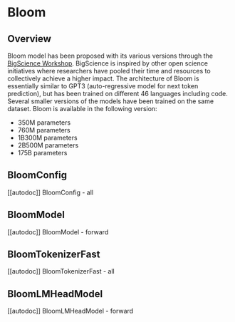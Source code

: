 <!--Copyright 2022 The HuggingFace Team. All rights reserved.

Licensed under the Apache License, Version 2.0 (the "License"); you may not use this file except in compliance with
the License. You may obtain a copy of the License at

http://www.apache.org/licenses/LICENSE-2.0

Unless required by applicable law or agreed to in writing, software distributed under the License is distributed on
an "AS IS" BASIS, WITHOUT WARRANTIES OR CONDITIONS OF ANY KIND, either express or implied. See the License for the
specific language governing permissions and limitations under the License.
-->

# Bloom

## Overview

Bloom model has been proposed with its various versions through the [BigScience Workshop](https://bigscience.huggingface.co/). BigScience is inspired by other open science initiatives where researchers have pooled their time and resources to collectively achieve a higher impact.
The architecture of Bloom is essentially similar to GPT3 (auto-regressive model for next token prediction), but has been trained on different 46 languages including code.
Several smaller versions of the models have been trained on the same dataset. Bloom is available in the following version:

- 350M parameters 
- 760M parameters 
- 1B300M parameters 
- 2B500M parameters
- 175B parameters 


## BloomConfig

[[autodoc]] BloomConfig
    - all

## BloomModel

[[autodoc]] BloomModel
    - forward

## BloomTokenizerFast

[[autodoc]] BloomTokenizerFast
    - all

## BloomLMHeadModel

[[autodoc]] BloomLMHeadModel
    - forward
